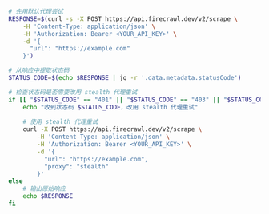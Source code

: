 ```bash cURL
# 先用默认代理尝试
RESPONSE=$(curl -s -X POST https://api.firecrawl.dev/v2/scrape \
    -H 'Content-Type: application/json' \
    -H 'Authorization: Bearer <YOUR_API_KEY>' \
    -d '{
      "url": "https://example.com"
    }')

# 从响应中提取状态码
STATUS_CODE=$(echo $RESPONSE | jq -r '.data.metadata.statusCode')

# 检查状态码是否需要改用 stealth 代理重试
if [[ "$STATUS_CODE" == "401" || "$STATUS_CODE" == "403" || "$STATUS_CODE" == "500" ]]; then
    echo "收到状态码 $STATUS_CODE，改用 stealth 代理重试"
    
    # 使用 stealth 代理重试
    curl -X POST https://api.firecrawl.dev/v2/scrape \
        -H 'Content-Type: application/json' \
        -H 'Authorization: Bearer <YOUR_API_KEY>' \
        -d '{
          "url": "https://example.com",
          "proxy": "stealth"
        }'
else
    # 输出原始响应
    echo $RESPONSE
fi
```
